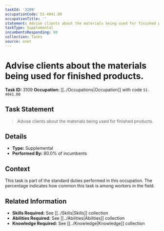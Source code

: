 ```yaml
---
taskId: '3109'
occupationCode: 51-4041.00
occupationTitle: ''
statement: Advise clients about the materials being used for finished products.
taskType: Supplemental
incumbentsResponding: 80
collection: Tasks
source: onet
---
```

# Advise clients about the materials being used for finished products.

**Task ID:** 3109
**Occupation:** [[../Occupations|Occupation]] with code `51-4041.00`

## Task Statement

> Advise clients about the materials being used for finished products.

## Details

- **Type:** Supplemental
- **Performed By:** 80.0% of incumbents

## Context

This task is part of the standard duties performed in this occupation. The percentage indicates how common this task is among workers in the field.

## Related Information

- **Skills Required:** See [[../Skills|Skills]] collection
- **Abilities Required:** See [[../Abilities|Abilities]] collection
- **Knowledge Required:** See [[../Knowledge|Knowledge]] collection
